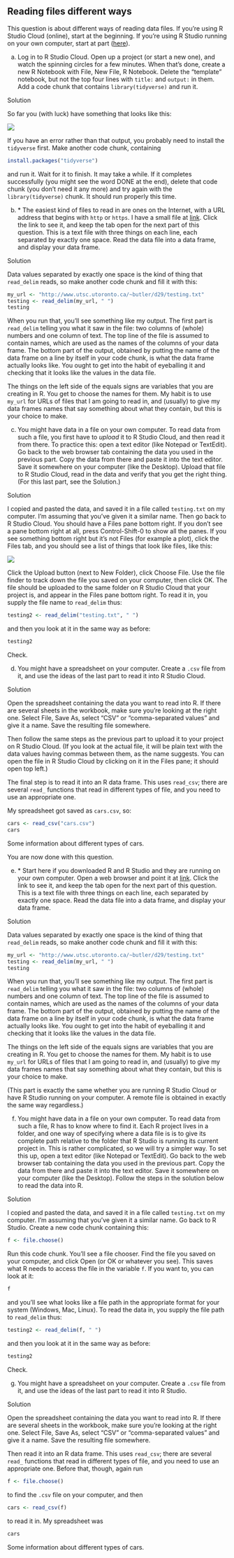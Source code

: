 ##  Reading files different ways


 This question is about different ways of reading data files. If you're using R Studio Cloud (online), start at the beginning. If you're using R Studio running on your own computer, start at part (<a href="#part:own-start">here</a>). 



(a) Log in to R Studio Cloud. Open up a project (or start a new
one), and watch the spinning circles for a few minutes. When that's
done, create a new R Notebook with File, New File, R
Notebook. Delete the "template" notebook, but not the top four
lines with `title:` 
and `output:` in them. Add a code chunk that contains `library(tidyverse)` and run it.

Solution


So far you (with luck) have something that looks like this:

![](Screenshot_2019-01-10_11-55-06.png)


If you have an error rather than that output, you probably need to
install the `tidyverse` first. Make another code chunk,
containing

```r
install.packages("tidyverse")
```

 

and run it. Wait for it to finish. It may take a while. If it
completes successfully (you might see the word DONE at the end),
delete that code chunk (you don't need it any more) and try again with
the `library(tidyverse)` chunk. It should run properly this
time.


(b)  <a name="part:internet-file">*</a> The easiest kind of files to read
in are ones on the Internet, with a URL address that begins with
`http` 
or `https`.  I have a small file at
[link](http://www.utsc.utoronto.ca/~butler/d29/testing.txt). Click
the link to see it, and keep the tab open for the next part of this question.
This is a text file with three things on each
line, each separated by exactly one space. Read the data file into a
data frame, and display your data frame.

Solution


Data values separated by exactly one space is the kind of thing that `read_delim` reads, so make another code chunk and fill it with this:
```r
my_url <- "http://www.utsc.utoronto.ca/~butler/d29/testing.txt"
testing <- read_delim(my_url, " ")
testing
```

     

When you run that, you'll see something like my output. The first part
is `read_delim` telling you what it saw in the file: two
columns of (whole) numbers and one column of text. The top line of the
file is assumed to contain names, which are used as the names of the
columns of your data frame. The bottom part of the output, obtained by
putting the name of the data frame on a line by itself in your code
chunk, is what the data frame actually looks like. You ought to get
into the habit of eyeballing it and checking that it looks like the
values in the data file.

The things on the left side of the equals signs are variables that you
are creating in R. You get to choose the names for them. My habit is
to use `my_url` for URLs of files that I am going to read in,
and (usually) to give my data frames names that say something about
what they contain, but this is your choice to make.


(c) You might have data in a file on your own computer. To read
data from such a file, you first have to *upload* it to R
Studio Cloud, and then read it from there. To practice this: open a
text editor (like Notepad or TextEdit). Go back to the web browser
tab containing the data you used in the previous part. Copy the data
from there and paste it into the text editor. Save it somewhere on
your computer (like the Desktop). Upload that file to R Studio
Cloud, read in the data and verify that you get the right
thing. (For this last part, see the Solution.)

Solution


I copied and pasted the data, and saved it in a file called
`testing.txt` on my computer. I'm assuming that you've
given it a similar name.
Then go back to R Studio Cloud. You should have a Files pane
bottom right. If you don't see a pane bottom right at all, press
Control-Shift-0 to show all the panes. If you see something bottom
right but it's not Files (for example a plot), click the Files
tab, and you should see a list of things that look like files, like this:


![](Screenshot_2019-01-10_12-29-48.png)


Click the Upload button (next to New Folder), click Choose
File. Use the file finder to track down the file you saved on your
computer, then click OK. The file should be uploaded to the same
folder on R Studio Cloud that your project is, and appear in the
Files pane bottom right.
To read it in, you supply the file name to `read_delim` thus:
```r
testing2 <- read_delim("testing.txt", " ")
```

     

and then you look at it in the same way as before:

```r
testing2
```

 

Check.


(d) You might have a spreadsheet on your computer. Create a
`.csv` file from it, and use the ideas of the last part to
read it into R Studio Cloud.

Solution


Open the spreadsheet containing the data you want to read into
R. If there are several sheets in the workbook, make sure you're
looking at the right one. Select File, Save As, select "CSV"
or "comma-separated values" and give it a name. Save the
resulting file somewhere.

Then follow the same steps as the previous part to upload it to
your project on R Studio Cloud. (If you look at the actual file,
it will be plain text with the data values having commas between
them, as the name suggests. You can open the file in R Studio
Cloud by clicking on it in the Files pane; it should open top
left.)

The final step is to read it into an R data frame. This uses
`read_csv`; there are several `read_` functions that
read in different types of file, and you need to use an appropriate
one.

My spreadsheet got saved as `cars.csv`, so:

```r
cars <- read_csv("cars.csv")
cars
```

       
Some information about different types of cars.

You are now done with this question.


(e)  <a name="part:own-start">*</a> Start here if you downloaded R and R
Studio and they are running on your own computer. 
Open a web browser and point it at 
[link](http://www.utsc.utoronto.ca/~butler/d29/testing.txt). Click
the link to see it, and keep the tab open for the next part of this question.
This is a text file with three things on each
line, each separated by exactly one space. Read the data file into a
data frame, and display your data frame.

Solution


Data values separated by exactly one space is the kind of thing that `read_delim` reads, so make another code chunk and fill it with this:
```r
my_url <- "http://www.utsc.utoronto.ca/~butler/d29/testing.txt"
testing <- read_delim(my_url, " ")
testing
```

     

When you run that, you'll see something like my output. The first part
is `read_delim` telling you what it saw in the file: two
columns of (whole) numbers and one column of text. The top line of the
file is assumed to contain names, which are used as the names of the
columns of your data frame. The bottom part of the output, obtained by
putting the name of the data frame on a line by itself in your code
chunk, is what the data frame actually looks like. You ought to get
into the habit of eyeballing it and checking that it looks like the
values in the data file.

The things on the left side of the equals signs are variables that you
are creating in R. You get to choose the names for them. My habit is
to use `my_url` for URLs of files that I am going to read in,
and (usually) to give my data frames names that say something about
what they contain, but this is your choice to make.

(This part is exactly the same whether you are running R Studio Cloud
or have R Studio running on your computer. A remote file is obtained
in exactly the same way regardless.)


(f) You might have data in a file on your own computer. To read data
from such a file, R has to know where to find it. Each R project lives
in a folder, and one way of specifying where a data file is is to give
its complete path relative to the folder that R Studio is running its
current project in. This is rather complicated, so we will try a
simpler way. To set this up, open a text editor (like Notepad or
TextEdit). Go back to the web browser tab containing the data you used
in the previous part. Copy the data from there and paste it into the
text editor. Save it somewhere on your computer (like the
Desktop). Follow the steps in the solution below to read the data 
into R.

Solution


I copied and pasted the data, and saved it in a file called
`testing.txt` on my computer. I'm assuming that you've
given it a similar name.
Go back to R Studio. Create a new code chunk containing this:
```r
f <- file.choose()
```

     

Run this code chunk. You'll see a file chooser. Find the file you
saved on your computer, and click Open (or OK or whatever you
see). This saves what R needs to access the file in the variable
`f`. If you want to, you can look at it:

```r
f
```

 

and you'll see what looks like a file path in the appropriate format
for your system (Windows, Mac, Linux).
To read the data in, you supply the file path to `read_delim` thus:
```r
testing2 <- read_delim(f, " ")
```

     

and then you look at it in the same way as before:

```r
testing2
```

 

Check.


(g) You might have a spreadsheet on your computer. Create a
`.csv` file from it, and use the ideas of the last part to
read it into R Studio.

Solution


Open the spreadsheet containing the data you want to read into
R. If there are several sheets in the workbook, make sure you're
looking at the right one. Select File, Save As, select "CSV"
or "comma-separated values" and give it a name. Save the
resulting file somewhere.

Then read it into an R data frame. This uses `read_csv`; 
there are several `read_` functions that
read in different types of file, and you need to use an appropriate
one. Before that, though, again run

```r
f <- file.choose()
```

     

to find the `.csv` file on your computer, and then

```r
cars <- read_csv(f)
```

       

to read it in. My spreadsheet was

```r
cars
```

 
Some information about different types of cars.



